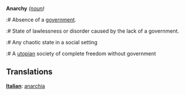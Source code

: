 '''Anarchy''' ''([[noun]])''

:# Absence of a [[government]].
:# State of lawlessness or disorder caused by the lack of a government.
:# Any chaotic state in a social setting
:# A [[utopia|utopian]] society of complete freedom without government

==Translations==
'''[[Italian]]''': [[anarchia]]